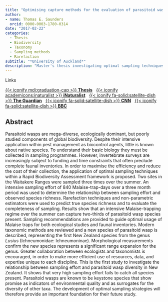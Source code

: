 ```yaml
---
title: "Optimising capture methods for the evaluation of parasitoid wasp diversity"
author: 
- name: Thomas E. Saunders
  orcid: 0000-0003-1780-0314
date: "2017-02-22"
categories:
  - Thesis
  - Biodiversity
  - Taxonomy
  - Sampling methods
  - Rarefaction
subtitle: "*University of Auckland*"
description: "Master's thesis investigating optimal sampling techniques for measuring parasitoid wasp species richness, and describing a new species of native New Zealand ichneumonid wasp."
---
```

<div class="meta-heading-links">Links</div>

[{{< iconify mdi:graduation-cap >}} **Thesis**](http://hdl.handle.net/2292/31937){.btn .btn-outline-primary .btn role="button"} 
&nbsp; 
[{{< iconify academicons:inaturalist >}} **iNaturalist**](https://inaturalist.nz/projects/parasitoid-wasps-tom-saunders-msc){.btn .btn-outline-primary .btn role="button"} 
&nbsp; 
[{{< iconify fa-solid:satellite-dish >}} **The Guardian**](https://www.theguardian.com/environment/2017/oct/10/lusius-malfoyi-wasp-new-zealand-insect-named-after-harry-potter-villain){.btn .btn-outline-primary .btn role="button"} 
&nbsp; 
[{{< iconify fa-solid:satellite-dish >}} **CNN**](https://edition.cnn.com/2017/10/10/asia/harry-potter-wasp-lusius-malfoyi-lucius-malfoy/index.html){.btn .btn-outline-primary .btn role="button"} 
&nbsp;
[{{< iconify fa-solid:satellite-dish >}} **BBC**](https://www.bbc.com/news/newsbeat-41582081){.btn .btn-outline-primary .btn role="button"}

## Abstract

Parasitoid wasps are mega-diverse, ecologically dominant, but poorly studied components of global biodiversity. Despite their intensive application within pest management as biocontrol agents, little is known about native species. To understand their basic biology they must be collected in sampling programmes. However, invertebrate surveys are increasingly subject to funding and time constraints that often preclude complete faunal inventories. In order to maximise the efficiency and reduce the cost of their collection, the application of optimal sampling techniques within a Rapid Biodiversity Assessment framework is proposed. Two sites in the Waitakere Ranges were sampled three times over the summer. An intensive sampling effort of 840 Malaise-trap-days over a three month period was used to determine the relationship between sampling effort and observed species richness. Rarefaction techniques and non-parametric estimators were used to predict true species richness and to evaluate the completeness of sampling. Results show that an intensive Malaise-trapping regime over the summer can capture two-thirds of parasitoid wasp species present. Sampling recommendations are provided to guide optimal usage of Malaise traps for both ecological studies and faunal inventories. Modern taxonomic methods are reviewed and a new species of parasitoid wasp is described, representing the first New Zealand species from the genus *Lusius* (Ichneumonidae: Ichneumoninae). Morphological measurements confirm the new species represents a significant range expansion for the genus. Greater collaboration between ecologists and taxonomists is encouraged, in order to make more efficient use of resources, data, and expertise unique to each discipline. This is the first study to investigate the relationship between sampling effort and parasitoid wasp diversity in New Zealand. It shows that very high sampling effort fails to catch all species present. Parasitoid wasps are known to be keystone species that show promise as indicators of environmental quality and as surrogates for the diversity of other taxa. The development of optimal sampling strategies will therefore provide an important foundation for their future study.

